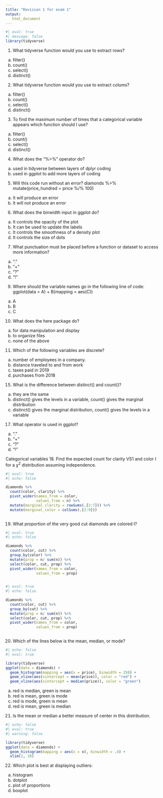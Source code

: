 ```yaml
---
title: "Revision 1 for exam 1"
output: 
   html_document
---
```


```r
#| eval: true
#| message: false
library(tidyverse)
```


1. What tidyverse function would you use to extract rows?
  a. filter()
  b. count()
  c. select()
  d. distinct()


2. What tidyverse function would you use to extract colums?
  a. filter()
  b. count()
  c. select()
  d. distinct()

3. To find the maximum number of times that a categorical variable appears which function should I use?
  a. filter()
  b. count()
  c. select()
  d. distinct()

4. What does the "%>%" operator do?
  a. used in tidyverse between layers of dplyr coding
  b. used in ggplot to add more layers of coding

5. Will this code run without an error? 
diamonds %>% 
   mutate(price_hundred = price %/% 100)
  a. It will produce an error
  b. It will not produce an error

6. What does the binwidth input in ggplot do?
  a. It controls the opacity of the plot
  b. It can be used to update the labels
  c. It controls the smoothness of a density plot
  d. It controls the size of dots
  

7. What punctuation must be placed before a function or dataset to access more information?
  a. "."
  b. "+"
  c. "?"
  d. "!"

9. Where should the variable names go in the following line of code: 
ggplot(data = A) + 
  B(mapping = aes(C))
  a. A
  b. B
  c. C
  

10. What does the here package do?
  a. for data manipulation and display
  b. to organize files
  c. none of the above


11. Which of the following variables are discrete?
 a. number of employees in a company.
 b. distance traveled to and from work
 c. taxes paid in 2019
 d. purchases from 2018
 


15. What is the difference between distinct() and count()?
a. they are the same
b. distinct() gives the levels in a variable, count() gives the marginal distribution
c. distinct() gives the marginal distribution, count() gives the levels in a variable

17. What operator is used in ggplot?
  a. "."
  b. "+"
  c. "?"
  d. "!"

Categorical variables
18. Find the expected count for clarity VS1 and color I for a $\chi^2$ distribution assuming independence.

```r
#| eval: true
#| echo: false

diamonds %>% 
  count(color, clarity) %>% 
  pivot_wider(names_from = color,
              values_from = n) %>% 
  mutate(marginal_clarity = rowSums(.[2:7])) %>% 
  mutate(marginal_color = colSums(.[2:9]))
  
```

19. What proportion of the very good cut diamonds are colored I?
```r
#| eval: true
#| echo: false

diamonds %>% 
  count(color, cut) %>% 
  group_by(color) %>% 
  mutate(prop = n/ sum(n)) %>% 
  select(color, cut, prop) %>% 
  pivot_wider(names_from = color,
              values_from = prop) 
  
```
```r
#| eval: true
#| echo: false

diamonds %>% 
  count(color, cut) %>% 
  group_by(cut) %>% 
  mutate(prop = n/ sum(n)) %>% 
  select(color, cut, prop) %>% 
  pivot_wider(names_from = color,
              values_from = prop) 
  
```

20. Which of the lines below is the mean, median, or mode?
```r
#| echo: false
#| eval: true

library(tidyverse)
ggplot(data = diamonds) +
  geom_histogram(mapping = aes(x = price), binwidth = 250) +
  geom_vline(aes(xintercept = mean(price)), color = "red") +
  geom_vline(aes(xintercept = median(price)), color = "green")

```
a. red is median, green is mean
b. red is mean, green is mode
c. red is mode, green is mean
d. red is mean, green is median

21. Is the mean or median a better measure of center in this distribution.
```r
#| echo: false
#| eval: true
#| warning: false

library(tidyverse)
ggplot(data = diamonds) +
  geom_histogram(mapping = aes(x = x), binwidth = .4) +
  xlim(2, 10)
```

22. Which plot is best at displaying outliers:
a. histogram
b. dotplot
c. plot of proportions
d. boxplot

